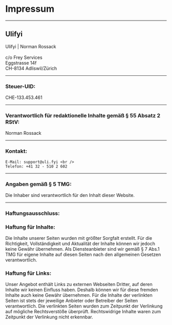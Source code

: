 # Impressum

---

## __Ulifyi__
  Ulifyi | Norman Rossack <br /> <br />
  c/o Frey Services <br />
  Eggstrasse 14f <br />
  CH-8134 Adliswil/Zürich <br />

---

### Steuer-UID: 
  CHE-133.453.461

---
  
### Verantwortlich für redaktionelle Inhalte gemäß § 55 Absatz 2 RStV:
  Norman Rossack

---

### Kontakt:
    E-Mail: support@uli.fyi <br />
    Telefon: +41 32 - 510 2 602

---

### Angaben gemäß § 5 TMG:
Die Inhaber sind verantwortlich für den Inhalt dieser Website.

---

### Haftungsausschluss:

### Haftung für Inhalte:

Die Inhalte unserer Seiten wurden mit größter Sorgfalt erstellt. Für die Richtigkeit, Vollständigkeit und Aktualität der Inhalte können wir jedoch keine Gewähr übernehmen. Als Diensteanbieter sind wir gemäß § 7 Abs.1 TMG für eigene Inhalte auf diesen Seiten nach den allgemeinen Gesetzen verantwortlich.

### Haftung für Links: <br />
Unser Angebot enthält Links zu externen Webseiten Dritter, auf deren Inhalte wir keinen Einfluss haben. Deshalb können wir für diese fremden Inhalte auch keine Gewähr übernehmen. Für die Inhalte der verlinkten Seiten ist stets der jeweilige Anbieter oder Betreiber der Seiten verantwortlich. Die verlinkten Seiten wurden zum Zeitpunkt der Verlinkung auf mögliche Rechtsverstöße überprüft. Rechtswidrige Inhalte waren zum Zeitpunkt der Verlinkung nicht erkennbar.
